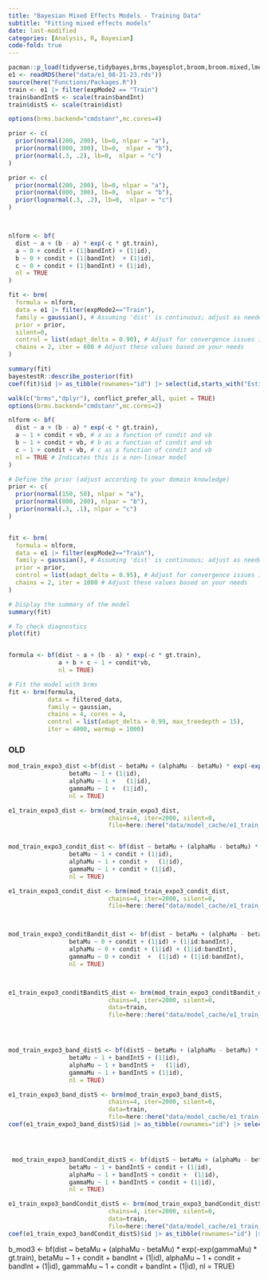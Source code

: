 ```yaml
---
title: "Bayesian Mixed Effects Models - Training Data"
subtitle: "Fitting mixed effects models"
date: last-modified
categories: [Analysis, R, Bayesian]
code-fold: true
---
```







```r
pacman::p_load(tidyverse,tidybayes,brms,bayesplot,broom,broom.mixed,lme4,emmeans,here,knitr,kableExtra,gt,gghalves,patchwork,ggforce,ggdist)
e1 <- readRDS(here("data/e1_08-21-23.rds"))
source(here("Functions/Packages.R"))
train <- e1 |> filter(expMode2 == "Train")  
train$bandIntS <- scale(train$bandInt)
train$distS <- scale(train$dist)

options(brms.backend="cmdstanr",mc.cores=4)


```


```r

prior <- c(
  prior(normal(200, 200), lb=0, nlpar = "a"),
  prior(normal(800, 300), lb=0,  nlpar = "b"),
  prior(normal(.3, .2), lb=0,  nlpar = "c")
)

prior <- c(
  prior(normal(200, 200), lb=0, nlpar = "a"),
  prior(normal(800, 300), lb=0,  nlpar = "b"),
  prior(lognormal(.3, .2), lb=0,  nlpar = "c")
)



nlform <- bf(
  dist ~ a + (b - a) * exp(-c * gt.train),
  a ~ 0 + condit + (1|bandInt) + (1|id), 
  b ~ 0 + condit + (1|bandInt)  + (1|id), 
  c ~ 0 + condit + (1|bandInt) + (1|id), 
  nl = TRUE 
)

fit <- brm(
  formula = nlform,
  data = e1 |> filter(expMode2=="Train"),
  family = gaussian(), # Assuming 'dist' is continuous; adjust as needed
  prior = prior,
  silent=0,
  control = list(adapt_delta = 0.90), # Adjust for convergence issues if necessary
  chains = 2, iter = 600 # Adjust these values based on your needs
)

summary(fit)
bayestestR::describe_posterior(fit)
coef(fit)$id |> as_tibble(rownames="id") |> select(id,starts_with("Esti")) |> print(n=15)


```


```r
walk(c("brms","dplyr"), conflict_prefer_all, quiet = TRUE)
options(brms.backend="cmdstanr",mc.cores=2)

nlform <- bf(
  dist ~ a + (b - a) * exp(-c * gt.train),
  a ~ 1 + condit + vb, # a as a function of condit and vb
  b ~ 1 + condit + vb, # b as a function of condit and vb
  c ~ 1 + condit + vb, # c as a function of condit and vb
  nl = TRUE # Indicates this is a non-linear model
)

# Define the prior (adjust according to your domain knowledge)
prior <- c(
  prior(normal(150, 50), nlpar = "a"),
  prior(normal(800, 200), nlpar = "b"),
  prior(normal(.3, .1), nlpar = "c")
)


fit <- brm(
  formula = nlform,
  data = e1 |> filter(expMode2=="Train"),
  family = gaussian(), # Assuming 'dist' is continuous; adjust as needed
  prior = prior,
  control = list(adapt_delta = 0.95), # Adjust for convergence issues if necessary
  chains = 2, iter = 1000 # Adjust these values based on your needs
)

# Display the summary of the model
summary(fit)

# To check diagnostics
plot(fit)


formula <- bf(dist ~ a + (b - a) * exp(-c * gt.train),
              a + b + c ~ 1 + condit*vb,
              nl = TRUE)

# Fit the model with brms
fit <- brm(formula,
           data = filtered_data,
           family = gaussian,
           chains = 4, cores = 4,
           control = list(adapt_delta = 0.99, max_treedepth = 15),
           iter = 4000, warmup = 1000)
```












### OLD

```r

mod_train_expo3_dist <-bf(dist ~ betaMu + (alphaMu - betaMu) * exp(-exp(gammaMu) * gt.train),
                 betaMu ~ 1 + (1|id), 
                 alphaMu ~ 1 +   (1|id), 
                 gammaMu ~ 1 +  (1|id), 
                 nl = TRUE)

e1_train_expo3_dist <- brm(mod_train_expo3_dist,
                            chains=4, iter=2000, silent=0,
                            file=here::here("data/model_cache/e1_train_expo3_dist"))


mod_train_expo3_condit_dist <- bf(dist ~ betaMu + (alphaMu - betaMu) * exp(-exp(gammaMu) * gt.train),
                 betaMu ~ 1 + condit + (1|id), 
                 alphaMu ~ 1 + condit +   (1|id), 
                 gammaMu ~ 1 + condit + (1|id), 
                 nl = TRUE)

e1_train_expo3_condit_dist <- brm(mod_train_expo3_condit_dist,
                            chains=4, iter=2000, silent=0,
                            file=here::here("data/model_cache/e1_train_expo3_condit_dist"))



mod_train_expo3_conditBandit_dist <- bf(dist ~ betaMu + (alphaMu - betaMu) * exp(-exp(gammaMu) * gt.train),
                 betaMu ~ 0 + condit + (1|id) + (1|id:bandInt), 
                 alphaMu ~ 0 + condit + (1|id) + (1|id:bandInt), 
                 gammaMu ~ 0 + condit  +  (1|id) + (1|id:bandInt), 
                 nl = TRUE)



e1_train_expo3_conditBanditS_dist <- brm(mod_train_expo3_conditBandit_dist,
                            chains=4, iter=2000, silent=0,
                            data=train,
                            file=here::here("data/model_cache/e1_train_expo3_conditBanditSdist"))




mod_train_expo3_band_distS <- bf(distS ~ betaMu + (alphaMu - betaMu) * exp(-exp(gammaMu) * gt.train),
                 betaMu ~ 1 + bandIntS + (1|id), 
                 alphaMu ~ 1 + bandIntS +   (1|id), 
                 gammaMu ~ 1 + bandIntS + (1|id), 
                 nl = TRUE)

e1_train_expo3_band_distS <- brm(mod_train_expo3_band_distS,
                            chains=4, iter=2000, silent=0,
                            data=train,
                            file=here::here("data/model_cache/e1_train_expo3_band_distS"))
coef(e1_train_expo3_band_distS)$id |> as_tibble(rownames="id") |> select(starts_with("Esti")) |> print(n=15)




 mod_train_expo3_bandCondit_distS <- bf(distS ~ betaMu + (alphaMu - betaMu) * exp(-exp(gammaMu) * gt.train),
                 betaMu ~ 1 + bandIntS + condit + (1|id), 
                 alphaMu ~ 1 + bandIntS + condit +  (1|id), 
                 gammaMu ~ 1 + bandIntS + condit + (1|id), 
                 nl = TRUE)

e1_train_expo3_bandCondit_distS <- brm(mod_train_expo3_bandCondit_distS,
                            chains=4, iter=2000, silent=0,
                            data=train,
                            file=here::here("data/model_cache/e1_train_expo3_bandCondit_distS"))                           
coef(e1_train_expo3_bandCondit_distS)$id |> as_tibble(rownames="id") |> select(starts_with("Esti")) |> print(n=15)


```





b_mod3 <- bf(dist ~ betaMu + (alphaMu - betaMu) * exp(-exp(gammaMu) * gt.train),
                 betaMu ~ 1 + condit + bandInt + (1|id), 
                 alphaMu ~ 1 + condit + bandInt +   (1|id), 
                 gammaMu ~ 1 + condit + bandInt + (1|id), 
                 nl = TRUE)
